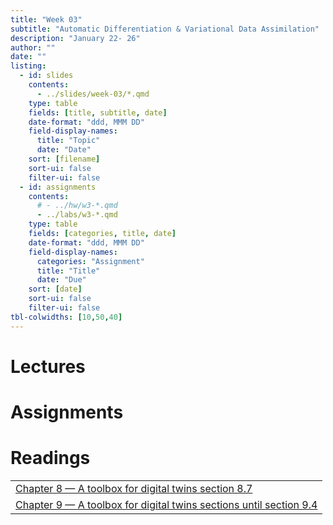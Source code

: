 ```yaml
---
title: "Week 03"
subtitle: "Automatic Differentiation & Variational Data Assimilation"
description: "January 22- 26"
author: ""
date: ""
listing:
  - id: slides
    contents:
      - ../slides/week-03/*.qmd
    type: table
    fields: [title, subtitle, date]
    date-format: "ddd, MMM DD"
    field-display-names:
      title: "Topic"
      date: "Date"
    sort: [filename]
    sort-ui: false
    filter-ui: false
  - id: assignments
    contents:
      # - ../hw/w3-*.qmd
      - ../labs/w3-*.qmd
    type: table
    fields: [categories, title, date]
    date-format: "ddd, MMM DD"
    field-display-names:
      categories: "Assignment"
      title: "Title"
      date: "Due"
    sort: [date]
    sort-ui: false
    filter-ui: false
tbl-colwidths: [10,50,40]
---
```


# Lectures

::: {#slides}
:::

# Assignments

::: {#assignments}
:::

# Readings

|                                                                                                           |
|-----------------------------------------------------------------------------------------------------------|
| [Chapter 8 --- A toolbox for digital twins section 8.7](https://galileo-gatech.primo.exlibrisgroup.com/permalink/01GALI_GIT/naju39/alma9937674297402486)                 | 
| [Chapter 9 --- A toolbox for digital twins sections until section 9.4](https://galileo-gatech.primo.exlibrisgroup.com/permalink/01GALI_GIT/naju39/alma9937674297402486)                 | 